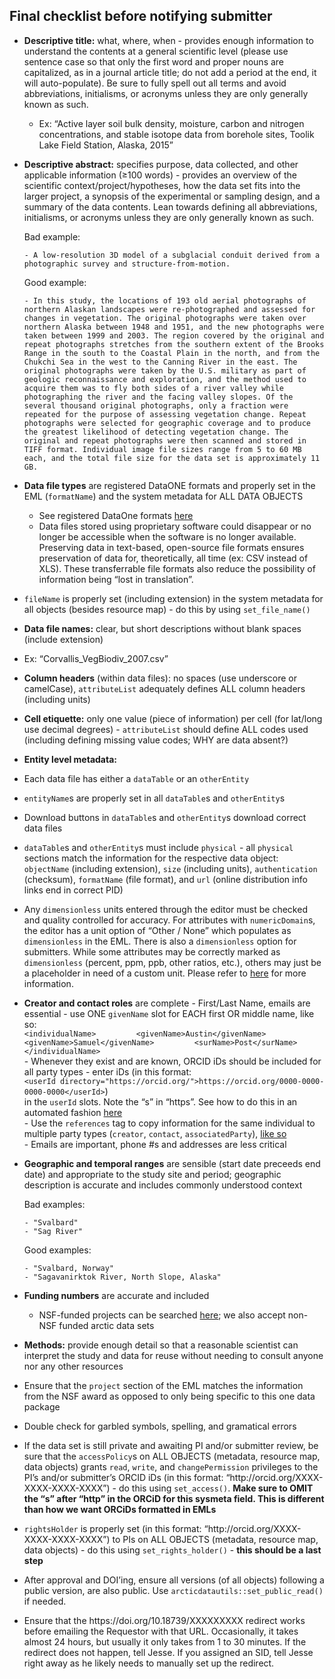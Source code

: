 ## Final checklist before notifying submitter

- **Descriptive title:** what, where, when - provides enough information to understand the contents at a general scientific level (please use sentence case so that only the first word and proper nouns are capitalized, as in a journal article title; do not add a period at the end, it will auto-populate). Be sure to fully spell out all terms and avoid abbreviations, initialisms, or acronyms unless they are only generally known as such.
    - Ex: "Active layer soil bulk density, moisture, carbon and nitrogen concentrations, and stable isotope data from borehole sites, Toolik Lake Field Station, Alaska, 2015"

- **Descriptive abstract:** specifies purpose, data collected, and other applicable information (&#8805;100 words) - provides an overview of the scientific context/project/hypotheses, how the data set fits into the larger project, a synopsis of the experimental or sampling design, and a summary of the data contents. Lean towards defining all abbreviations, initialisms, or acronyms unless they are only generally known as such.

    Bad example:

      - A low-resolution 3D model of a subglacial conduit derived from a photographic survey and structure-from-motion.

    Good example:

      - In this study, the locations of 193 old aerial photographs of northern Alaskan landscapes were re-photographed and assessed for changes in vegetation. The original photographs were taken over northern Alaska between 1948 and 1951, and the new photographs were taken between 1999 and 2003. The region covered by the original and repeat photographs stretches from the southern extent of the Brooks Range in the south to the Coastal Plain in the north, and from the Chukchi Sea in the west to the Canning River in the east. The original photographs were taken by the U.S. military as part of geologic reconnaissance and exploration, and the method used to acquire them was to fly both sides of a river valley while photographing the river and the facing valley slopes. Of the several thousand original photographs, only a fraction were repeated for the purpose of assessing vegetation change. Repeat photographs were selected for geographic coverage and to produce the greatest likelihood of detecting vegetation change. The original and repeat photographs were then scanned and stored in TIFF format. Individual image file sizes range from 5 to 60 MB each, and the total file size for the data set is approximately 11 GB.

- **Data file types** are registered DataONE formats and properly set in the EML (`formatName`) and the system metadata for ALL DATA OBJECTS
    - See registered DataOne formats [here](https://cn.dataone.org/cn/v2/formats)
    - Data files stored using proprietary software could disappear or no longer be accessible when the software is no longer available. Preserving data in text-based, open-source file formats ensures preservation of data for, theoretically, all time (ex: CSV instead of XLS). These transferrable file formats also reduce the possibility of information being "lost in translation".

- `fileName` is properly set (including extension) in the system metadata for all objects (besides resource map) - do this by using `set_file_name()`

- **Data file names:** clear, but short descriptions without blank spaces (include extension)
- Ex: “Corvallis_VegBiodiv_2007.csv”

- **Column headers** (within data files): no spaces (use underscore or camelCase), `attributeList` adequately defines ALL column headers (including units)

- **Cell etiquette:** only one value (piece of information) per cell (for lat/long use decimal degrees) - `attributeList` should define ALL codes used (including defining missing value codes; WHY are data absent?)

- **Entity level metadata:**     
- Each data file has either a `dataTable` or an `otherEntity`

- `entityName`s are properly set in all `dataTable`s and `otherEntity`s

- Download buttons in `dataTable`s and `otherEntity`s download correct data files

- `dataTable`s and `otherEntity`s must include `physical` - all `physical` sections match the information for the respective data object: `objectName` (including extension), `size` (including units), `authentication` (checksum), `formatName` (file format), and `url` (online distribution info links end in correct PID)

- Any `dimensionless` units entered through the editor must be checked and quality controlled for accuracy. For attributes with `numericDomain`s, the editor has a unit option of "Other / None" which populates as `dimensionless` in the EML. There is also a `dimensionless` option for submitters. While some attributes may be correctly marked as `dimensionless` (percent, ppm, ppb, other ratios, etc.), others may just be a placeholder in need of a custom unit. Please refer to [here](https://nceas.github.io/datateam-training/reference/assess-attributes.html) for more information.

- **Creator and contact roles** are complete
      - First/Last Name, emails are essential - use ONE `givenName` slot for EACH first OR middle name, like so:  
      `<individualName>  
        <givenName>Austin</givenName>  
        <givenName>Samuel</givenName>  
        <surName>Post</surName>  
      </individualName>`  
      - Whenever they exist and are known, ORCID iDs should be included for all party types - enter iDs (in this format:  
      `<userId directory="https://orcid.org/">https://orcid.org/0000-0000-0000-0000</userId>`)  
      in the `userId` slots. Note the "s" in "https". See how to do this in an automated fashion [here](https://nceas.github.io/datateam-training/training/edit-eml-in-r.html#edit-an-eml-element)  
      - Use the `references` tag to copy information for the same individual to multiple party types (`creator`, `contact`, `associatedParty`), [like so](https://nceas.github.io/datateam-training/reference/use-references.html)  
      - Emails are important, phone #s and addresses are less critical

- **Geographic and temporal ranges** are sensible (start date preceeds end date) and appropriate to the study site and period; geographic description is accurate and includes commonly understood context

    Bad examples:

      - "Svalbard"
      - "Sag River"

    Good examples:

      - "Svalbard, Norway"
      - "Sagavanirktok River, North Slope, Alaska"

- **Funding numbers** are accurate and included
    - NSF-funded projects can be searched [here](https://www.nsf.gov/awardsearch/); we also accept non-NSF funded arctic data sets

- **Methods:** provide enough detail so that a reasonable scientist can interpret the study and data for reuse without needing to consult anyone nor any other resources

- Ensure that the `project` section of the EML matches the information from the NSF award as opposed to only being specific to this one data package

- Double check for garbled symbols, spelling, and gramatical errors

- If the data set is still private and awaiting PI and/or submitter review, be sure that the `accessPolicy`s on ALL OBJECTS (metadata, resource map, data objects) grants `read`, `write`, and `changePermission` privileges to the PI's and/or submitter's ORCID iDs (in this format: "http://orcid.org/XXXX-XXXX-XXXX-XXXX") - do this using `set_access()`. **Make sure to OMIT the "s" after "http" in the ORCiD for this sysmeta field. This is different than how we want ORCiDs formatted in EMLs**

- `rightsHolder` is properly set (in this format: "http://orcid.org/XXXX-XXXX-XXXX-XXXX") to PIs on ALL OBJECTS (metadata, resource map, data objects) - do this using `set_rights_holder()` - **this should be a last step**

- After approval and DOI'ing, ensure all versions (of all objects) following a public version, are also public. Use `arcticdatautils::set_public_read()` if needed.

- Ensure that the https://doi.org/10.18739/XXXXXXXXX redirect works before emailing the Requestor with that URL. Occasionally, it takes almost 24 hours, but usually it only takes from 1 to 30 minutes. If the redirect does not happen, tell Jesse. If you assigned an SID, tell Jesse right away as he likely needs to manually set up the redirect.

